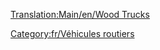 [[Translation:Main/en/Wood Trucks]]
{{fr/Vehicule routier|nom      = Camion de bois Witcombe
  |img      = Witcombe_Wood_Truck.png
  |prix     = 4 838£ (9 676$)
  |vitesse  = 48 km/h (30 mph)
  |annualite= 421£ (842$)
  |design   = 1935
  |vie      = 15
  |capacite = 20 tonnes de bois
}}
{{fr/Vehicule routier|nom      = Camion de bois Foster
  |img      = Foster_Wood_Truck.png
  |prix     = 5 617£ (11 234$)
  |vitesse  = 88 km/h (55 mph)
  |annualite= 787£ (1 574$)
  |design   = 1974
  |vie      = 15
  |capacite = 22 tonnes de bois
}}
{{fr/Vehicule routier|nom      = Camion de bois Moreland
  |img      = Moreland_Wood_Truck.png
  |prix     = 6 027£ (12 054$)
  |vitesse  = 112 km/h (70 mph)
  |annualite= 1 125£ (2 250$)
  |design   = 2018
  |vie      = 15
  |capacite = 24 tonnes de bois
}}

[[Category:fr/Véhicules routiers]]